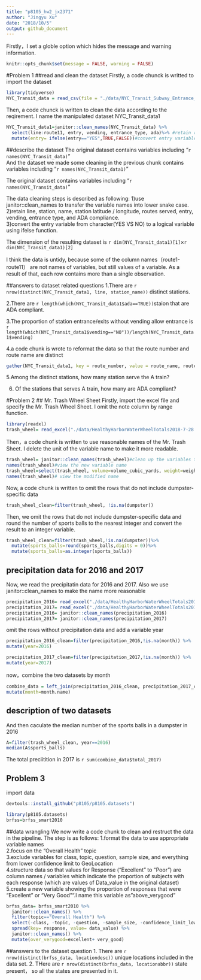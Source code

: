 ```yaml
---
title: "p8105_hw2_jx2371"
author: "Jingyu Xu"
date: "2018/10/5"
output: github_document
---
```


Firstly，I set a globle option which hides the message and warning information.
```r
knitr::opts_chunk$set(message = FALSE, warning = FALSE)
```

#Problem 1
##read and clean the dataset
Firstly, a code chunck is writted to import the dataset
```r
library(tidyverse)
NYC_Transit_data = read_csv(file = "./data/NYC_Transit_Subway_Entrance_And_Exit_Data.csv")
```

Then, a code chunck is written to clean the data according to the reqirement. I name the manipulated dataset NYC_Transit_data1
```r
NYC_Transit_data1=janitor::clean_names(NYC_Transit_data) %>%
  select(line:route11, entry, vending, entrance_type, ada)%>% #retain rows
  mutate(entry= ifelse(entry=="YES",TRUE,FALSE))#convert entry variable to logical variable
```

##describe the dataset 
The original dataset contains variables including "`r names(NYC_Transit_data)`"   
And the dataset we made some cleaning in the previous chunk contains variables including "`r names(NYC_Transit_data1)`"  

The original dataset contains variables including "`r names(NYC_Transit_data)`"   

The data cleaning steps is described as following:
1)use janitor::clean_names to transfer the variable names into lower snake case.    
2)retain line, station, name, station latitude / longitude, routes served, entry, vending, entrance type, and ADA compliance.    
3)convert the entry variable from character(YES VS NO) to a logical variable using ifelse function. 

The dimension of the resulting dataset is `r dim(NYC_Transit_data1)[1]`&times;`r dim(NYC_Transit_data1)[2]`  

I think the data is untidy, because some of the column names（route1-route11） are not names of variables, but still values of a variable. As a result of that, each row contains more than a single observation.

##answers to dataset related questions
1.There are `r nrow(distinct(NYC_Transit_data1, line, station_name))` distinct stations. 

2.There are `r length(which(NYC_Transit_data1$ada==TRUE))`staion that are ADA compliant.  

3.The proportion of station entrance/exits without vending allow entrance is `r   length(which(NYC_Transit_data1$vending=="NO"))/length(NYC_Transit_data1$vending)` 

4.a code chunk is wrote to reformat the data so that the route number and route name are distinct
```r
gather(NYC_Transit_data1, key = route_number, value = route_name, route1:route11)
```

5.Among the distinct stations, how many station serve the A train?


6. Of the stations that serves A train, how many are ADA compliant?


#Problem 2
## Mr. Trash Wheel Sheet
Firstly, import the excel file and specify the Mr. Trash Wheel Sheet. I omit the note column by range function. 
```r
library(readxl)
trash_wheel= read_excel("./data/HealthyHarborWaterWheelTotals2018-7-28.xlsx", sheet = "Mr. Trash Wheel", range = cell_cols("A:N")) 
```

Then，a code chunk is written to use reasonable names of the Mr. Trash Sheet. I delete the unit of the variable name to make it more readable.
```r
trash_wheel= janitor::clean_names(trash_wheel)#clean up the variables to the lower snake style
names(trash_wheel)#view the new variable name
trash_wheel=select(trash_wheel, volume=volume_cubic_yards, weight=weight_tons, everything())
names(trash_wheel)# view the modified name
```

Now, a code chunk is written to omit the rows that do not include dumpster-specific data
```r
trash_wheel_clean=filter(trash_wheel, !is.na(dumpster))
```

Then, we omit the rows that do not include dumpster-specific data and round the number of sports balls to the nearest integer and convert the result to an integer variable.
```r
trash_wheel_clean=filter(trash_wheel,!is.na(dumpster))%>%
  mutate(sports_balls=round(sports_balls,digits = 0))%>%
  mutate(sports_balls=as.integer(sports_balls))
```

## precipitation data for 2016 and 2017
Now, we read the precipitatin data for 2016 and 2017. Also we use janitor::clean_names to make the name more reasonable
```r
precipitation_2016= read_excel("./data/HealthyHarborWaterWheelTotals2018-7-28.xlsx", sheet = "2016 Precipitation", range= cell_rows(2:15))
precipitation_2017= read_excel("./data/HealthyHarborWaterWheelTotals2018-7-28.xlsx", sheet = "2017 Precipitation", range= cell_rows(2:15))
precipitation_2016= janitor::clean_names(precipitation_2016)
precipitation_2017= janitor::clean_names(precipitation_2017)
```

omit the rows without precipitation data and add a variable year
```r
precipitation_2016_clean=filter(precipitation_2016,!is.na(month)) %>%
mutate(year=2016)
```

```r
precipitation_2017_clean=filter(precipitation_2017,!is.na(month)) %>%
mutate(year=2017)
```


now，combine the two datasets by month
```r
combine_data = left_join(precipitation_2016_clean, precipitation_2017_clean, by = "month")%>%
mutate(month=month.name)
```

## description of two datasets
And then caculate the median number of the sports balls in a dumpster in 2016
```r
A=filter(trash_wheel_clean, year==2016)
median(A$sports_balls)
```

The total preciitition in 2017 is `r sum(combine_data$total_2017)`

## Problem 3
import data
```r
devtools::install_github("p8105/p8105.datasets")
```

```r
library(p8105.datasets)
brfss=brfss_smart2010
```

##data wrangling
We now write a code chunk to clean and restruct the data in the pipeline. The step is as follows:
1.format the data to use appropriate variable names  
2.focus on the “Overall Health” topic  
3.exclude variables for class, topic, question, sample size, and everything from lower confidence limit to GeoLocation  
4.structure data so that values for Response (“Excellent” to “Poor”) are column names / variables which indicate the proportion of subjects with each response (which are values of Data_value in the original dataset)  
5.create a new variable showing the proportion of responses that were “Excellent” or “Very Good"".I name this variable as "above_verygood"
```r
brfss_data= brfss_smart2010 %>%
  janitor::clean_names() %>%
  filter(topic=="Overall Health") %>%
  select(-class, -topic, -question, -sample_size, -confidence_limit_low:-geo_location) %>%
  spread(key= response, value= data_value) %>% 
  janitor::clean_names() %>%
  mutate(over_verygood=excellent+ very_good)
```

##answers to the dataset question
1. There are `r nrow(distinct(brfss_data, locationdesc))` unique locations included in the data set.
2. THere are `r nrow(distinct(brfss_data, locationabbr))` state present， so all the states are presented in it.

